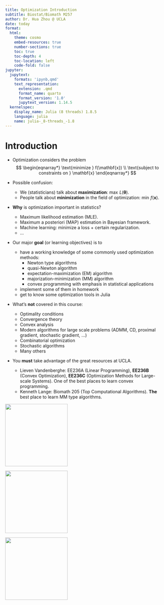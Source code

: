 ```yaml
---
title: Optimization Introduction
subtitle: Biostat/Biomath M257
author: Dr. Hua Zhou @ UCLA
date: today
format:
  html:
    theme: cosmo
    embed-resources: true
    number-sections: true
    toc: true
    toc-depth: 4
    toc-location: left
    code-fold: false
jupyter:
  jupytext:
    formats: 'ipynb,qmd'
    text_representation:
      extension: .qmd
      format_name: quarto
      format_version: '1.0'
      jupytext_version: 1.14.5
  kernelspec:
    display_name: Julia (8 threads) 1.8.5
    language: julia
    name: julia-_8-threads_-1.8
---
```


# Introduction

* Optimization considers the problem
$$
\begin{eqnarray*}
    \text{minimize } f(\mathbf{x}) \\
    \text{subject to constraints on } \mathbf{x}
\end{eqnarray*}
$$

* Possible confusion:
     * We (statisticians) talk about **maximization**: $\max \, L(\mathbf{\theta})$.
     * People talk about **minimization** in the field of optimization: $\min \, f(\mathbf{x})$.

* **Why** is optimization important in statistics? 
    * Maximum likelihood estimation (MLE). 
    * Maximum a posteriori (MAP) estimation in Bayesian framework.  
    * Machine learning: minimize a loss + certain regularization.  
    * ...
    
* Our major **goal** (or learning objectives) is to
    * have a working knowledge of some commonly used optimization methods: 
        * Newton type algorithms
        * quasi-Newton algorithm
        * expectation-maximization (EM) algorithm 
        * majorization-minimization (MM) algorithm  
        * convex programming with emphasis in statistical applications
    * implement some of them in homework
    * get to know some optimization tools in Julia

* What's **not** covered in this course:
    * Optimality conditions  
    * Convergence theory 
    * Convex analysis  
    * Modern algorithms for large scale problems (ADMM, CD, proximal gradient, stochastic gradient, ...)
    * Combinatorial optimization 
    * Stochastic algorithms
    * Many others
    
* You **must** take advantage of the great resources at UCLA. 
    * Lieven Vandenberghe: EE236A (Linear Programming), **EE236B** (Convex Optimization), **EE236C** (Optimization Methods for Large-scale Systems). One of the best places to learn convex programming.  
    * Kenneth Lange: Biomath 205 (Top Computational Algorithms). **The** best place to learn MM type algorithms.
    
<img src="./bv_cvxbook_cover.jpeg" width="200" align="center"/>

<img src="./beck_firstorder_book.jpg" width="200" align="center"/>

<img src="./lange_mm_book.jpg" width="200" align="center"/>
